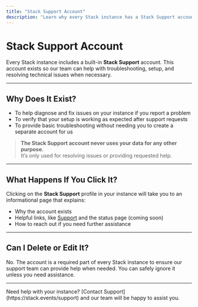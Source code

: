 ---
title: "Stack Support Account"
description: "Learn why every Stack instance has a Stack Support account and how it’s used."
---

# Stack Support Account

Every Stack instance includes a built-in **Stack Support** account. This account exists so our team can help with troubleshooting, setup, and resolving technical issues when necessary.

---

## Why Does It Exist?

- To help diagnose and fix issues on your instance if you report a problem  
- To verify that your setup is working as expected after support requests  
- To provide basic troubleshooting without needing you to create a separate account for us

> **The Stack Support account never uses your data for any other purpose.**  
> It’s only used for resolving issues or providing requested help.

---

## What Happens If You Click It?

Clicking on the **Stack Support** profile in your instance will take you to an informational page that explains:

- Why the account exists  
- Helpful links, like [Support](https://stack.events/support) and the status page (coming soon)  
- How to reach out if you need further assistance

---

## Can I Delete or Edit It?

No. The account is a required part of every Stack instance to ensure our support team can provide help when needed. You can safely ignore it unless you need assistance.

---

<Info>
Need help with your instance? [Contact Support](https://stack.events/support) and our team will be happy to assist you.
</Info>
